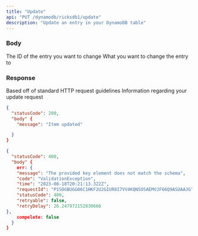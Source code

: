 ```yaml
---
title: "Update"
api: "PUT /dynamodb/ricksdb1/update"
description: "Update an entry in your DynamoDB table"
---
```


### Body

<ParamField body="id" type="string" required>
  The ID of the entry you want to change 
</ParamField>

<ParamField body="name" type="string" required>
  What you want to change the entry to
</ParamField>

### Response

<ResponseField name="statusCode" type="number">
  Based off of standard HTTP request guidelines
</ResponseField>

<ResponseField name="body" type="object">
  Information regarding your update request
</ResponseField>

<ResponseExample>

```json Success Response
{
  "statusCode": 200,
  "body" {
    "message": "Item updated"

  }
}
```

```json Error Response
{
  "statusCode": 400,
  "body" {
    err: {
    "message": "The provided key element does not match the schema",
    "code": "ValidationException",
    "time": "2023-08-18T20:21:13.322Z",
    "requestId": "P1SOGBUGG06C1HKF2U2GIUR8I7VV4KQNSO5AEMVJF66Q9ASUAAJG",
    "statusCode": 400,
    "retryable": false,
    "retryDelay": 26.247972152830666
},
    compelete: false
  }
}
```

</ResponseExample>
